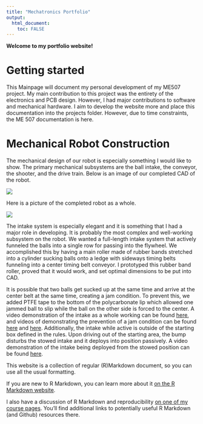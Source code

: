 ```yaml
---
title: "Mechatronics Portfolio"
output: 
  html_document:
    toc: FALSE
---
```





**Welcome to my portfolio website!**


# Getting started

This Mainpage will document my personal development of my ME507 project. My main contribution to this project was the entirety of the electronics and PCB design. However, I had major contributions to software and mechanical hardware. I aim to develop the website more and place this documentation into the projects folder. However, due to time constraints, the ME 507 documentation is here. 


# Mechanical Robot Construction

The mechanical design of our robot is especially something I would like to show. The primary mechanical subsystems are the ball intake, the conveyor, the shooter, and the drive train. Below is an image of our completed CAD of the robot.

![](images/RobotCAD.png)

Here is a picture of the completed robot as a whole.

![](images/RobotPIC.png)


The intake system is especially elegant and it is something that I had a major role in developing. It is probably the most complex and well-working subsystem on the robot. We wanted a full-length intake system that actively funneled the balls into a single row for passing into the flywheel. We accomplished this by having a main roller made of rubber bands stretched into a cylinder sucking balls onto a ledge with sideways timing belts funneling into a center timing belt conveyor. I prototyped this rubber band roller, proved that it would work, and set optimal dimensions to be put into CAD.

It is possible that two balls get sucked up at the same time and arrive at the center belt at the same time, creating a jam condition. To prevent this, we added PTFE tape to the bottom of the polycarbonate lip which allowed one jammed ball to slip while the ball on the other side is forced to the center. A video demonstration of the intake as a whole working can be found [here](https://photos.app.goo.gl/mrP9vR2dfU3nwFN7A), and videos of demonstrating the prevention of a jam condition can be found [here](https://photos.app.goo.gl/hB7bNt9KaDPgHy7h6) and [here](https://photos.app.goo.gl/zF647jZhAiVYDyQy6). Additionally, the intake while active is outside of the starting box defined in the rules. Upon driving out of the starting area, the bump disturbs the stowed intake and it deploys into position passively. A video demonstration of the intake being deployed from the stowed position can be found [here](https://photos.app.goo.gl/BCNLPfSVLKeKbNdK9).



This website is a collection of regular (R)Markdown document, so you can use all the usual formatting.

If you are new to R Markdown, you can learn more about it [on the R Markdown website](https://rmarkdown.rstudio.com/). 

I also have a discussion of R Markdown and reproducibility [on one of my course pages](https://andreashandel.github.io/MADAcourse/1e_ToolsforReproducibility.html). You'll find additional links to potentially useful R Markdown (and Github) resources there.


